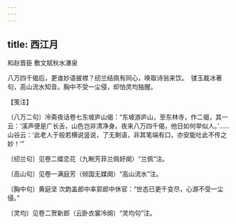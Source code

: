 ```yaml
---
---
---
```

title: 西江月
---



和赵晋臣 敷文赋秋水瀑泉





八万四千偈后，更谁妙语披襟？纫兰结佩有同心，唤取诗翁来饮。　镂玉裁冰著句，高山流水知音。胸中不受一尘侵，却怕灵均独醒。





【笺注】


〔八万二句〕冷斋夜话卷七东坡庐山偈：“东坡游庐山，至东林寺，作二偈，其一云：‘溪声便是广长舌，山色岂非清净身。夜来八万四千偈，他日如何举似人。’……山谷云：‘此老人于般若横说竖说，了无剩语，非其笔端有口，亦安能吐此不传之妙！’”

〔纫兰句〕见卷二蝶恋花（九畹芳菲兰佩好阕）“兰佩”注。

〔高山句〕见卷一满庭芳（倾国无媒阕）“高山流水”注。

〔胸中句〕黄庭坚 次韵盖郎中率郭郎中休官：“世态已更千变尽，心源不受一尘侵。”

〔灵均〕见卷二贺新郎（云卧衣裳冷阕）“灵均句”注。